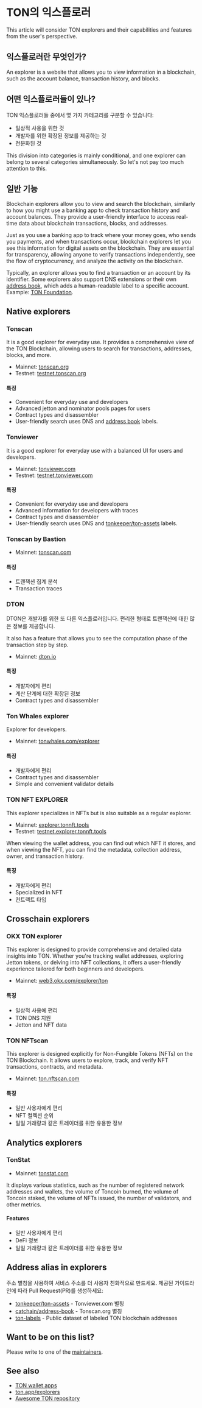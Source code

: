 
# TON의 익스플로러

This article will consider TON explorers and their capabilities and features from the user's perspective.

## 익스플로러란 무엇인가?

An explorer is a website that allows you to view information in a blockchain, such as the account balance, transaction history, and blocks.

<Player url="https://www.youtube.com/watch?v=i5en19kzX6M" />

## 어떤 익스플로러들이 있나?

TON 익스플로러들 중에서 몇 가지 카테고리를 구분할 수 있습니다:

- 일상적 사용을 위한 것
- 개발자를 위한 확장된 정보를 제공하는 것
- 전문화된 것

This division into categories is mainly conditional, and one explorer can belong to several categories simultaneously. So let's not pay too much attention to this.

## 일반 기능

Blockchain explorers allow you to view and search the blockchain, similarly to how you might use a banking app to check transaction history and account balances. They provide a user-friendly interface to access real-time data about blockchain transactions, blocks, and addresses.

Just as you use a banking app to track where your money goes, who sends you payments, and when transactions occur, blockchain explorers let you see this information for digital assets on the blockchain. They are essential for transparency, allowing anyone to verify transactions independently, see the flow of cryptocurrency, and analyze the activity on the blockchain.

Typically, an explorer allows you to find a transaction or an account by its identifier. Some explorers also support DNS extensions or their own [address book](/v3/concepts/dive-into-ton/ton-ecosystem/explorers-in-ton#address-alias-in-explorers), which adds a human-readable label to a specific account. Example: [TON Foundation](https://tonviewer.com/UQAFmjUoZUqKFEBGYFEMbv-m61sFStgAfUR8J6hJDwUU04VW).

## Native explorers

### Tonscan

It is a good explorer for everyday use. It provides a comprehensive view of the TON Blockchain, allowing users to search for transactions, addresses, blocks, and more.

- Mainnet: [tonscan.org](https://tonscan.org/)
- Testnet: [testnet.tonscan.org](https://testnet.tonscan.org/)

#### 특징

- Convenient for everyday use and developers
- Advanced jetton and nominator pools pages for users
- Contract types and disassembler
- User-friendly search uses DNS and [address book](https://github.com/catchain/address-book) labels.

### Tonviewer

It is a good explorer for everyday use with a balanced UI for users and developers.

- Mainnet: [tonviewer.com](https://tonviewer.com/)
- Testnet: [testnet.tonviewer.com](https://testnet.tonviewer.com/)

#### 특징

- Convenient for everyday use and developers
- Advanced information for developers with traces
- Contract types and disassembler
- User-friendly search uses DNS and [tonkeeper/ton-assets](https://github.com/tonkeeper/ton-assets) labels.

### Tonscan by Bastion

- Mainnet: [tonscan.com](https://tonscan.com/)

#### 특징

- 트랜잭션 집계 분석
- Transaction traces

### DTON

DTON은 개발자를 위한 또 다른 익스플로러입니다. 편리한 형태로 트랜잭션에 대한 많은 정보를 제공합니다.

It also has a feature that allows you to see the computation phase of the transaction step by step.

- Mainnet: [dton.io](https://dton.io/)

#### 특징

- 개발자에게 편리
- 계산 단계에 대한 확장된 정보
- Contract types and disassembler

### Ton Whales explorer

Explorer for developers.

- Mainnet: [tonwhales.com/explorer](https://tonwhales.com/explorer)

#### 특징

- 개발자에게 편리
- Contract types and disassembler
- Simple and convenient validator details

### TON NFT EXPLORER

This explorer specializes in NFTs but is also suitable as a regular explorer.

- Mainnet: [explorer.tonnft.tools](https://explorer.tonnft.tools/)
- Testnet: [testnet.explorer.tonnft.tools](https://testnet.explorer.tonnft.tools/)

When viewing the wallet address, you can find out which NFT it stores, and when viewing the NFT, you can find the metadata, collection address, owner, and transaction history.

#### 특징

- 개발자에게 편리
- Specialized in NFT
- 컨트랙트 타입

## Crosschain explorers

### OKX TON explorer

This explorer is designed to provide comprehensive and detailed data insights into TON. Whether you're tracking wallet addresses, exploring Jetton tokens, or delving into NFT collections, it offers a user-friendly experience tailored for both beginners and developers.

- Mainnet: [web3.okx.com/explorer/ton](https://web3.okx.com/explorer/ton)

#### 특징

- 일상적 사용에 편리
- TON DNS 지원
- Jetton and NFT data

### TON NFTscan

This explorer is designed explicitly for Non-Fungible Tokens (NFTs) on the TON Blockchain. It allows users to explore, track, and verify NFT transactions, contracts, and metadata.

- Mainnet: [ton.nftscan.com](https://ton.nftscan.com/)

#### 특징

- 일반 사용자에게 편리
- NFT 컬렉션 순위
- 일일 거래량과 같은 트레이더를 위한 유용한 정보

## Analytics explorers

### TonStat

- Mainnet: [tonstat.com](https://www.tonstat.com/)

It displays various statistics, such as the number of registered network addresses and wallets, the volume of Toncoin burned, the volume of Toncoin staked, the volume of NFTs issued, the number of validators, and other metrics.

#### Features

- 일반 사용자에게 편리
- DeFi 정보
- 일일 거래량과 같은 트레이더를 위한 유용한 정보

## Address alias in explorers

주소 별칭을 사용하여 서비스 주소를 더 사용자 친화적으로 만드세요. 제공된 가이드라인에 따라 Pull Request(PR)를 생성하세요:

- [tonkeeper/ton-assets](https://github.com/tonkeeper/ton-assets) - Tonviewer.com 별칭
- [catchain/address-book](https://github.com/catchain/address-book) - Tonscan.org 별칭
- [ton-labels](https://github.com/ton-studio/ton-labels) - Public dataset of labeled TON blockchain addresses

## Want to be on this list?

Please write to one of the [maintainers](/v3/contribute/maintainers).

## See also

- [TON wallet apps](/v3/concepts/dive-into-ton/ton-ecosystem/wallet-apps/)
- [ton.app/explorers](https://ton.app/explorers)
- [Awesome TON repository](https://github.com/ton-community/awesome-ton)

<Feedback />
